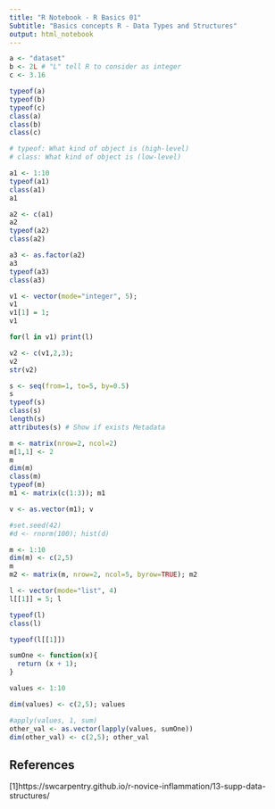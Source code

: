```yaml
---
title: "R Notebook - R Basics 01"
Subtitle: "Basics concepts R - Data Types and Structures"
output: html_notebook
---
```


```r
a <- "dataset"
b <- 2L # "L" tell R to consider as integer
c <- 3.16

typeof(a)
typeof(b)
typeof(c)
class(a)
class(b)
class(c)

# typeof: What kind of object is (high-level)
# class: What kind of object is (low-level)
```


```r
a1 <- 1:10
typeof(a1)
class(a1)
a1

a2 <- c(a1)
a2
typeof(a2)
class(a2)

a3 <- as.factor(a2)
a3
typeof(a3)
class(a3)
```

```r

v1 <- vector(mode="integer", 5);
v1
v1[1] = 1; 
v1

for(l in v1) print(l)

v2 <- c(v1,2,3);
v2
str(v2)

```
```r
s <- seq(from=1, to=5, by=0.5)
s
typeof(s)
class(s)
length(s)
attributes(s) # Show if exists Metadata
```

```r
m <- matrix(nrow=2, ncol=2)
m[1,1] <- 2
m
dim(m)
class(m)
typeof(m)
m1 <- matrix(c(1:3)); m1

v <- as.vector(m1); v
```

```r
#set.seed(42)
#d <- rnorm(100); hist(d)
```

```r

m <- 1:10
dim(m) <- c(2,5)
m
m2 <- matrix(m, nrow=2, ncol=5, byrow=TRUE); m2

```

```r
l <- vector(mode="list", 4)
l[[1]] = 5; l

typeof(l)
class(l)

typeof(l[[1]])
```


```r

sumOne <- function(x){
  return (x + 1);
}

values <- 1:10

dim(values) <- c(2,5); values

#apply(values, 1, sum)
other_val <- as.vector(lapply(values, sumOne))
dim(other_val) <- c(2,5); other_val

```




## References
[1]https://swcarpentry.github.io/r-novice-inflammation/13-supp-data-structures/